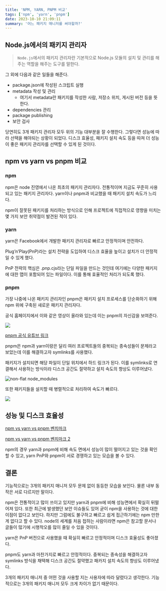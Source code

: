 ```yaml
---
title: 'NPM, YARN, PNPM 비교'
tags: ['npm', 'yarn', 'pnpm']
date: 2023-10-10 21:09:11
summary: '어느 패키지 매니저를 써야할까?'
---
```


## Node.js에서의 패키지 관리자

> `Node.js`에서의 패키지 관리자란 기본적으로 Node.js 모듈의 설치 및 관리를 해주는 역할을 해주는 도구를 말한다.

그 외에 다음과 같은 일들을 해준다.

- package.json에 작성된 스크립트 실행
- metadata 작성 및 관리
  - 여기서 metadata란 패키지를 작성한 사람, 저장소 위치, 게시된 버전 등을 뜻한다.
- dependencies 관리
- package publishing
- 보안 검사

당연히도 3개 패키지 관리자 모두 위의 기능 대부분을 잘 수행한다. 그렇다면 성능에 따라 선택을 해야되는 상황이 되었다. 디스크 효율성, 패키지 설치 속도 등을 따져 더 성능이 좋은 패키지 관리자를 선택할 수 있게 된 것이다.

## npm vs yarn vs pnpm 비교

### npm

npm은 node 진영에서 나온 최초의 패키지 관리자다. 전통적이며 지금도 꾸준히 사용되고 있는 패키지 관리자다. yarn이나 pnpm과 비교했을 때 패키지 설치 속도가 느리다.

npm이 잘못된 패키지를 처리하는 방식으로 인해 프로젝트에 직접적으로 영향을 미치는 몇 가지 보안 취약점이 발견된 적이 있다.

### yarn

yarn은 Facebook에서 개발한 패키지 관리자로 빠르고 안정적이며 안전하다.

Plug’n’Play(PnP)라는 설치 전략을 도입하여 디스크 효율을 높이고 설치가 더 안정적일 수 있게 했다.

PnP 전략의 핵심은 .pnp.cjs라는 단일 파일을 만드는 것인데 여기에는 다양한 패키지에 대한 맵이 포함되어 있는 파일이다. 이를 통해 효율적인 처리가 되도록 했다.

### pnpm

가장 나중에 나온 패키지 관리자인 pnpm은 패키지 설치 프로세스를 단순화하기 위해 npm 위에 구축된 새로운 패키지 관리자다.

공식 홈페이지에서 이와 같은 영상이 올라와 있는데 이는 pnpm의 자신감을 보여준다.

![](/image/npm_vs_yarn_vs_pnpm-001.png)

[pnpm 공식 유튜브 링크](https://www.youtube.com/watch?v=d1E31WPR70g&ab_channel=CoderOne)

pnpm은 npm과 yarn이랑은 달리 여러 프로젝트들의 중복되는 종속성들이 문제라고 보았는데 이를 해결하고자 symlinks를 사용했다.

패키지가 설치되면 해당 파일이 단일 위치에서 하드 링크가 된다. 이를 symlinks로 연결해서 사용하는 방식이라 디스크 공간도 절약하고 설치 속도의 향상도 이루어냈다.

![non-flat node_modules](/image/npm_vs_yarn_vs_pnpm-002.png)

또한 패키지들을 설치할 때 병렬적으로 처리하여 속도가 빠르다.

![](/image/npm_vs_yarn_vs_pnpm-003.png)

## 성능 및 디스크 효율성

[npm vs yarn vs pnpm 벤치마크](https://p.datadoghq.eu/sb/d2wdprp9uki7gfks-c562c42f4dfd0ade4885690fa719c818?tpl_var_npm%5B0%5D=%2A&tpl_var_pnpm%5B0%5D=%2A&tpl_var_yarn-classic%5B0%5D=%2A&tpl_var_yarn-modern%5B0%5D=%2A&tpl_var_yarn-nm%5B0%5D=%2A&tpl_var_yarn-pnpm%5B0%5D=no&from_ts=1657214169347&to_ts=1664990169347&live=true)

[npm vs yarn vs pnpm 벤치마크 2](https://pnpm.io/benchmarks)

npm의 경우 yarn과 pnpm에 비해 속도 면에서 성능이 많이 떨어지고 있는 것을 확인할 수 있고, yarn PnP와 pnpm이 서로 경쟁하고 있는 모습을 볼 수 있다.

## 결론

기능적으로는 3개의 패키지 매니저 모두 문제 없이 동등한 모습을 보인다. 물론 내부 동작은 서로 다르지만 말이다.

npm은 전통적이고 많이 쓰이고 있지만 yarn과 pnpm에 비해 성능면에서 확실히 뒤떨어져 있다. 또한 최근에 발생했던 보안 이슈들도 있어 굳이 npm을 사용하는 것에 대한 이점이 없다고 보인다. 하지만 그럼에도 불구하고 빠르고 쉽게 접근하기에는 npm 만한게 없다고 할 수 있다. node의 세계를 처음 접하는 사람이라면 npm은 참고할 문서나 글들이 많기에 시행착오를 많이 줄일 수 있을 것이다.

yarn은 PnP 버전으로 사용했을 때 확실히 빠르고 안정적이며 디스크 효율성도 좋아졌다.

pnpm도 yarn과 마찬가지로 빠르고 안정적이다. 중복되는 종속성을 해결하고자 symlinks 방식을 채택해 디스크 공간도 절약했고 패카지 설치 속도의 향상도 이루어냈다.

3개의 패키지 매니저 중 어떤 것을 사용할 지는 사용자에 따라 달렸다고 생각한다. 기능적으로는 3개의 패키지 매니저 모두 크게 차이가 없기 때문이다.
